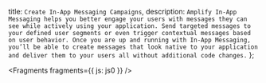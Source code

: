   title: `Create In-App Messaging Campaigns`,
  description: `Amplify In-App Messaging helps you better engage your users with messages they can see while actively using your application. Send targeted messages to your defined user segments or even trigger contextual messages based on user behavior. Once you are up and running with In-App Messaging, you’ll be able to create messages that look native to your application and deliver them to your users all without additional code changes.`
};


<Fragments fragments={{ js: js0 }} />
